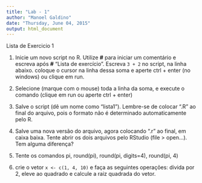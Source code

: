 ```yaml
---
title: "Lab - 1"
author: "Manoel Galdino"
date: "Thursday, June 04, 2015"
output: html_document
---
```


Lista de Exercicio 1


1. Inicie um novo script no R. Utilize **#** para iniciar um comentário e escreva após **#** "Lista de exercício". Escreva ``3 + 2`` no script, na linha abaixo. coloque o cursor na linha dessa soma e aperte ctrl + enter (no windows) ou clique em run.

2. Selecione (marque com o mouse) toda a linha da soma, e execute o comando (clique em run ou aperte ctrl + enter)

3. Salve o script (dê um nome como "lista1"). Lembre-se de colocar ".R" ao final do arquivo, pois o formato não é determinado automaticamente pelo R.

4. Salve uma nova versão do arquivo, agora colocando ".r" ao final, em caixa baixa. Tente abrir os dois arquivos pelo RStudio (file > open...). Tem alguma diferença?

5. Tente os comandos pi, round(pi), round(pi, digits=4), round(pi, 4)

6. crie o vetor ``x <- c(1, 4, 10)`` e faça as seguintes operações: divida por 2, eleve ao quadrado e calcule a raiz quadrada do vetor. 
